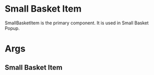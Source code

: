 

# Small Basket Item

SmallBasketItem is the primary component. It is used in Small Basket Popup.

# Args 
<ArgsTable of={SmallBasketItem} />

## Small Basket Item
<Story id="top-menu-top-menu-basket--default-basket-item" />